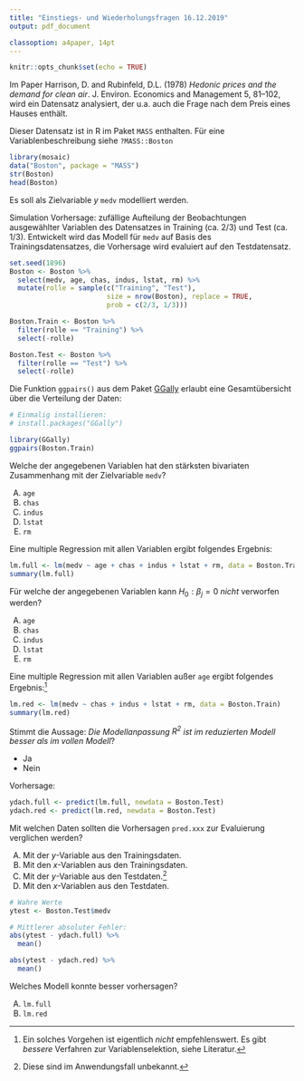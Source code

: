 ```yaml
---
title: "Einstiegs- und Wiederholungsfragen 16.12.2019"
output: pdf_document

classoption: a4paper, 14pt
---
```


```r
knitr::opts_chunk$set(echo = TRUE)
```

Im Paper Harrison, D. and Rubinfeld, D.L. (1978) *Hedonic prices and the demand for clean air*. J. Environ. Economics and Management 5, 81–102, wird ein Datensatz analysiert, der u.a. auch die Frage nach dem Preis eines Hauses enthält. 

Dieser Datensatz ist in R im Paket `MASS` enthalten. Für eine Variablenbeschreibung siehe `?MASS::Boston`

```r
library(mosaic)
data("Boston", package = "MASS")
str(Boston)
head(Boston)
```

Es soll als Zielvariable $y$ `medv` modelliert werden.

\newpage

Simulation Vorhersage: zufällige Aufteilung der Beobachtungen ausgewählter Variablen des Datensatzes in Training (ca. $2/3$) und Test (ca. $1/3$). Entwickelt wird das Modell für `medv` auf Basis des Trainingsdatensatzes, die Vorhersage wird evaluiert auf den Testdatensatz.

```r
set.seed(1896)
Boston <- Boston %>%
  select(medv, age, chas, indus, lstat, rm) %>%
  mutate(rolle = sample(c("Training", "Test"), 
                        size = nrow(Boston), replace = TRUE,
                        prob = c(2/3, 1/3)))

Boston.Train <- Boston %>%
  filter(rolle == "Training") %>%
  select(-rolle)

Boston.Test <- Boston %>%
  filter(rolle == "Test") %>%
  select(-rolle)
```

Die Funktion `ggpairs()` aus dem Paket [GGally](https://ggobi.github.io/ggally/) erlaubt eine Gesamtübersicht über die Verteilung der Daten:
```r
# Einmalig installieren:
# install.packages("GGally")

library(GGally)
ggpairs(Boston.Train)
```

\newpage

Welche der angegebenen Variablen hat den stärksten bivariaten Zusammenhang mit der Zielvariable `medv`?

A.  `age`
B.  `chas`
C.  `indus`
D.  `lstat`
E.  `rm`


Eine multiple Regression mit allen Variablen ergibt folgendes Ergebnis:

```r
lm.full <- lm(medv ~ age + chas + indus + lstat + rm, data = Boston.Train)
summary(lm.full)
```

Für welche der angegebenen Variablen kann $H_0: \beta_j=0$ *nicht* verworfen werden?

A.  `age`
B.  `chas`
C.  `indus`
D.  `lstat`
E.  `rm`

\newpage

Eine multiple Regression mit allen Variablen außer `age` ergibt folgendes Ergebnis:^[Ein solches Vorgehen ist eigentlich *nicht* empfehlenswert. Es gibt *bessere* Verfahren zur Variablenselektion, siehe Literatur.]

```r
lm.red <- lm(medv ~ chas + indus + lstat + rm, data = Boston.Train)
summary(lm.red)
```

Stimmt die Aussage: *Die Modellanpassung $R^2$ ist im reduzierten Modell besser als im vollen Modell*?

-  Ja
-  Nein

\vspace{2cm}

Vorhersage:

```r
ydach.full <- predict(lm.full, newdata = Boston.Test)
ydach.red <- predict(lm.red, newdata = Boston.Test)
```

Mit welchen Daten sollten die Vorhersagen `pred.xxx` zur Evaluierung verglichen werden?

A.  Mit der $y$-Variable aus den Trainingsdaten.
B.  Mit den $x$-Variablen aus den Trainingsdaten.
C.  Mit der $y$-Variable aus den Testdaten.^[Diese sind im Anwendungsfall unbekannt.]
D.  Mit den $x$-Variablen aus den Testdaten.

\newpage

```r
# Wahre Werte
ytest <- Boston.Test$medv 

# Mittlerer absoluter Fehler:
abs(ytest - ydach.full) %>%
  mean()

abs(ytest - ydach.red) %>%
  mean()
```

Welches Modell konnte besser vorhersagen?

A.  `lm.full`
B.  `lm.red`


